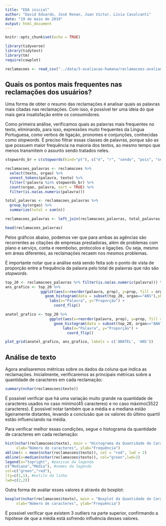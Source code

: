 ```yaml
---
title: "EDA inicial"
author: "David Eduardo, José Renan, Juan Victor, Lívia Cavalcanti"
date: "19 de maio de 2019"
output: html_document
---
```


```r
knitr::opts_chunk$set(echo = TRUE)

library(tidyverse)
library(tidytext)
library(tm)
require(cowplot)

```


```r
reclamacoes <- read_csv("../data/3-avaliacao-humana/reclamacoes-avaliadas-20190515.csv")
```

## Quais os pontos mais frequentes nas reclamações dos usuários?
Uma forma de obter o resumo das reclamações é analisar quais as palavras mais citadas nas reclamações. Com isso, é possível ter uma ideia do que mais gera insatisfação entre os consumidores.

Como primeira análise, verificamos quais as palavras mais frequentes no texto, eliminando, para isso, expressões muito frequentes da Língua Portuguesa, como verbos de ligação, pronomes e conjunções, conhecidas como _stopwords_. É preciso filtrar essas classes de palavras, porque são as que possuem maior frequência na maioria dos textos, ao mesmo tempo que menos transmitem o assunto sendo tratados neles.

```r
stopwords_br = c(stopwords(kind="pt"), c("é", "r", "sendo", "pois", "ser", "desde", "pode", "ainda"))

reclamacoes_palavras <- reclamacoes %>% 
  select(texto, orgao) %>%
  unnest_tokens(palavra, texto) %>% 
  filter(!palavra %in% stopwords_br) %>%
  count(orgao, palavra, sort = TRUE) %>% 
  filter(is.na(as.numeric(palavra)))

total_palavras <- reclamacoes_palavras %>% 
  group_by(orgao) %>% 
  summarize(total = sum(n))

reclamacoes_palavras <- left_join(reclamacoes_palavras, total_palavras)

head(reclamacoes_palavras)
```
Pelos gráficos abaixo, podemos ver que para ambas as agências são recorrentes as citações de empresas prestadoras, além de problemas com plano e serviço, conta e reembolso, protocolos e ligações. Ou seja, mesmo em áreas diferentes, as reclamações recaem nos mesmos problemas. 

É importante notar que a análise está sendo feita sob o ponto de vista de proporção entre a frequência da palavra pelo total de palavras que não são _stopwords_.

```r

top_20 <- reclamacoes_palavras %>% filter(is.na(as.numeric(palavra))) %>% group_by(orgao) %>% top_n(n=20, wt=n) %>% mutate(prop= n/total)
ans_grafico <- top_20 %>%
                ggplot(aes(x=reorder(palavra, prop), y=prop, fill = orgao)) +
                  geom_histogram(data = subset(top_20, orgao=="ANS"),show.legend = FALSE, stat = "identity", fill="#3f51b5")+
                    labs(x="Palavra", y="Proporção") +
                      coord_flip()

anatel_grafico <- top_20 %>%
                    ggplot(aes(x=reorder(palavra, prop), y=prop, fill = orgao)) +
                      geom_histogram(data = subset(top_20, orgao=="ANATEL"),show.legend = FALSE, stat = "identity", fill="#2f5755")+
                          labs(x="Palavra", y="Proporção") +
                            coord_flip()

plot_grid(anatel_grafico, ans_grafico, labels = c('ANATEL', 'ANS'))

```


## Análise de texto

Agora analisaremos métricas sobre os dados da coluna que indica as reclamações. Inicialmente, verificaremos
as principais métricas sobre a quantidade de caracteres em cada reclamação:

```r

summary(nchar(reclamacoes$texto))
```

É possível verificar que há uma variação muito grande na quantidade de caracteres usados no caso mínimo(45 caracteres)
e no caso máximo(3522 caracteres). É possível notar também que a média e a mediana estão ligeiramente distantes, 
levando a conclusão que os valores do último quartil estão influenciando na média.

Para verificar melhor essas condições, segue o histograma da quantidade de caracteres em cada reclamação:

```r

hist(nchar(reclamacoes$texto), main = "Histograma da Quantidade de Caracteres em Texto de Reclamação",
     xlab="Número de caracteres", ylab="Frequência")
abline(v = mean(nchar(reclamacoes$texto)), col = "red", lwd = 2)
abline(v=median(nchar(reclamacoes$texto)), col="green",lwd=2)
legend(x="topright", #posicao da legenda
c("Mediana","Média"), #nomes da legenda
col=c("green","red"),
lty=c(1,1), #estilo da linha
lwd=c(2,2))
```

Outra forma de avaliar esses valores é através do boxplot:

```r

boxplot(nchar(reclamacoes$texto), main = "Boxplot da Quantidade de Caracteres em Texto de Reclamação",
     xlab="Número de caracteres", ylab="Frequência")
```

É possível verificar que existem 3 outliers na parte superior, confirmando a hipótese de que a média 
está sofrendo influência desses valores.

